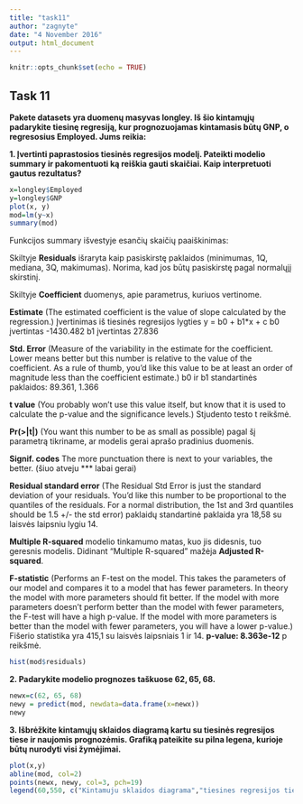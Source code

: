 ```yaml
---
title: "task11"
author: "zagnyte"
date: "4 November 2016"
output: html_document
---
```


```r
knitr::opts_chunk$set(echo = TRUE)
```

## Task 11

**Pakete datasets yra duomenų masyvas longley. Iš šio kintamųjų padarykite tiesinę regresiją, kur prognozuojamas kintamasis būtų GNP, o regresosius Employed. Jums reikia:**

**1. Įvertinti paprastosios tiesinės regresijos modelį. Pateikti modelio summary ir pakomentuoti ką reiškia gauti skaičiai. Kaip interpretuoti gautus rezultatus?**

```r
x=longley$Employed
y=longley$GNP
plot(x, y)
mod=lm(y~x)
summary(mod)
```
Funkcijos summary išvestyje esančių skaičių paaiškinimas:

Skiltyje **Residuals** išraryta kaip pasiskirstę paklaidos (minimumas, 1Q, mediana, 3Q, makimumas). Norima, kad jos būtų pasiskirstę pagal normalųjį skirstinį.

Skiltyje **Coefficient** duomenys, apie parametrus, kuriuos vertinome.

**Estimate** (The estimated coefficient is the value of slope calculated by the regression.) Įvertinimas iš tiesinės regresijos lygties y = b0 + b1*x + c
b0 įvertintas -1430.482
b1 įvertintas 27.836 

**Std. Error** (Measure of the variability in the estimate for the coefficient. Lower means better but this number is relative to the value of the coefficient. As a rule of thumb, you'd like this value to be at least an order of magnitude less than the coefficient estimate.) b0 ir b1 standartinės paklaidos: 89.361, 1.366

**t value** (You probably won't use this value itself, but know that it is used to calculate the p-value and the significance levels.) Stjudento testo t reikšmė.

**Pr(>|t|)** (You want this number to be as small as possible) pagal šį parametrą tikriname, ar modelis gerai aprašo pradinius duomenis.

**Signif. codes** The more punctuation there is next to your variables, the better. (šiuo atveju *** labai gerai)

**Residual standard error** (The Residual Std Error is just the standard deviation of your residuals. You'd like this number to be proportional to the quantiles of the residuals. For a normal distribution, the 1st and 3rd quantiles should be 1.5 +/- the std error) paklaidų standartinė paklaida yra 18,58 su laisvės laipsniu lygiu 14.

**Multiple R-squared** modelio tinkamumo matas, kuo jis didesnis, tuo geresnis modelis. Didinant "Multiple R-squared" mažėja **Adjusted R-squared**.

**F-statistic** (Performs an F-test on the model. This takes the parameters of our model and compares it to a model that has fewer parameters. In theory the model with more parameters should fit better. If the model with more parameters doesn't perform better than the model with fewer parameters, the F-test will have a high p-value. If the model with more parameters is better than the model with fewer parameters, you will have a lower p-value.) Fišerio statistika yra 415,1 su laisvės laipsniais 1 ir 14. **p-value: 8.363e-12** p reikšmė.
```r
hist(mod$residuals)
```

**2. Padarykite modelio prognozes taškuose $62, 65, 68$.**

```r
newx=c(62, 65, 68)
newy = predict(mod, newdata=data.frame(x=newx))
newy
```

**3. Išbrėžkite kintamųjų sklaidos diagramą kartu su tiesinės regresijos tiese ir naujomis prognozėmis. Grafiką pateikite su pilna legena, kurioje būtų nurodyti visi žymėjimai.**

```r
plot(x,y)
abline(mod, col=2)
points(newx, newy, col=3, pch=19)
legend(60,550, c("Kintamuju sklaidos diagrama","tiesines regresijos tiese", "naujos prognozes"),pch=c(1, NA, 19), lty=c(0,1,0) ,col=c("black", "red", "green"), text.width=4)


```